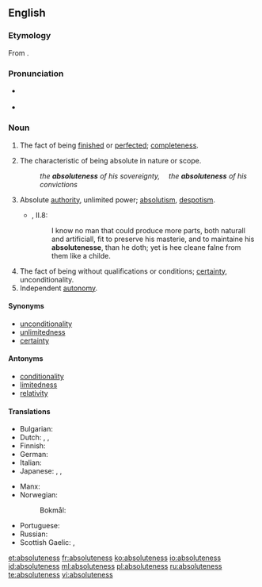 ==English==

===Etymology===
From {{suffix|absolute|ness|lang=en}}.

===Pronunciation===
* {{a|UK}} {{IPA|/ˈab.sə.luːt.nəs/|/ab.səˈluːt.nəs/|lang=en}}
* {{a|US}} {{IPA|/ˈæb.səˌlut.nəs/|lang=en}}

===Noun===
{{en-noun|-|es}}

# {{context|obsolete|lang=en}} The fact of being [[finished]] or [[perfected]]; [[completeness]]. {{defdate|Attested from the mid 16<sup>th</sup> century until the 17<sup>th</sup> century.}}
# The characteristic of being absolute in nature or scope.
#: ''the '''absoluteness''' of his sovereignty,&emsp; the '''absoluteness''' of his convictions''
# Absolute [[authority]], unlimited power; [[absolutism]], [[despotism]]. {{defdate|First attested in the 16<sup>th</sup> century.}}
#*{{RQ:Flr Mntgn Essays}}, II.8:
#*: I know no man that could produce more parts, both naturall and artificiall, fit to preserve his masterie, and to maintaine his '''absolutenesse''', than he doth; yet is hee cleane falne from them like a childe.
# The fact of being without qualifications or conditions; [[certainty]], unconditionality. {{defdate|First attested in the 17<sup>th</sup> century.}}
# Independent [[autonomy]]. {{defdate|First attested in the 17<sup>th</sup> century.}}

====Synonyms====
*[[unconditionality]]
*[[unlimitedness]]
*[[certainty]]

====Antonyms====
*[[conditionality]]
*[[limitedness]]
*[[relativity]]

====Translations====
{{trans-top|the fact free from any conditions or other beings}}
* Bulgarian: {{t|bg|абсолютност|f|tr=absolyútnost|sc=Cyrl}}
* Dutch: {{t|nl|absoluutheid|m}}, {{t|nl|volstrektheid|m}}, {{t|nl|onbeperktheid|m}}
* Finnish: {{t+|fi|ehdottomuus}}
* German: {{t+|de|Absolutheit|f}}
* Italian: {{t|it|assolutezza|f}}
* Japanese: {{t+|ja|絶対|tr=zettai|sc=Jpan}}, {{t|ja|絶対性|tr=zettaisei|sc=Jpan}}, {{t|ja|無条件|tr=mujōken|sc=Jpan}} 
{{trans-mid}}
* Manx: {{t|gv|ard-phooaralys|m}}
* Norwegian:
*: Bokmål: {{t+|nb|absolutthet|m|f}}
* Portuguese: {{t|pt|absoluteza|f}}
* Russian: {{t+|ru|абсолю́тность|f}}
* Scottish Gaelic: {{t|gd|iomlanachd|f}}, {{t|gd|dligheachas|m}}
{{trans-bottom}}

[[et:absoluteness]]
[[fr:absoluteness]]
[[ko:absoluteness]]
[[io:absoluteness]]
[[id:absoluteness]]
[[ml:absoluteness]]
[[pl:absoluteness]]
[[ru:absoluteness]]
[[te:absoluteness]]
[[vi:absoluteness]]